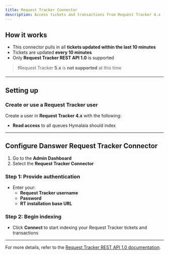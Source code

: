 ```yaml
---
title: Request Tracker Connector
description: Access tickets and transactions from Request Tracker 4.x
---
```


## How it works

- This connector pulls in all **tickets updated within the last 10 minutes**
- Tickets are updated **every 10 minutes**
- Only **Request Tracker REST API 1.0** is supported  
> ❗️Request Tracker **5.x** is **not supported** at this time

---

## Setting up

### Create or use a Request Tracker user

Create a user in **Request Tracker 4.x** with the following:

- **Read access** to all queues Hymalaia should index

---

## Configure Danswer Request Tracker Connector

1. Go to the **Admin Dashboard**
2. Select the **Request Tracker Connector**

### Step 1: Provide authentication

- Enter your:
  - **Request Tracker username**
  - **Password**
  - **RT installation base URL**

### Step 2: Begin indexing

- Click **Connect** to start indexing your Request Tracker tickets and transactions

---

For more details, refer to the [Request Tracker REST API 1.0 documentation](https://docs.bestpractical.com/rt/4.4.1/).

